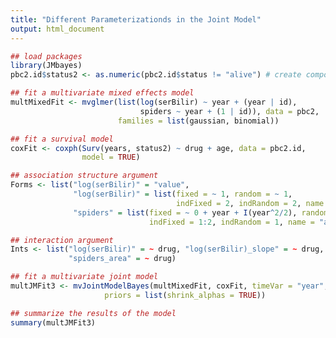 ```yaml
---
title: "Different Parameterizationds in the Joint Model"
output: html_document
---
```




```r

## load packages
library(JMbayes)
pbc2.id$status2 <- as.numeric(pbc2.id$status != "alive") # create composite event

## fit a multivariate mixed effects model
multMixedFit <- mvglmer(list(log(serBilir) ~ year + (year | id),
                             spiders ~ year + (1 | id)), data = pbc2,
                        families = list(gaussian, binomial))

## fit a survival model
coxFit <- coxph(Surv(years, status2) ~ drug + age, data = pbc2.id,
                model = TRUE)

## association structure argument
Forms <- list("log(serBilir)" = "value",
              "log(serBilir)" = list(fixed = ~ 1, random = ~ 1,
                                     indFixed = 2, indRandom = 2, name = "slope"),
              "spiders" = list(fixed = ~ 0 + year + I(year^2/2), random = ~ 0 + year,
                               indFixed = 1:2, indRandom = 1, name = "area"))

## interaction argument
Ints <- list("log(serBilir)" = ~ drug, "log(serBilir)_slope" = ~ drug,
             "spiders_area" = ~ drug)

## fit a multivariate joint model
multJMFit3 <- mvJointModelBayes(multMixedFit, coxFit, timeVar = "year", Formulas = Forms, Interactions = Ints,
                     priors = list(shrink_alphas = TRUE))

## summarize the results of the model
summary(multJMFit3)

```
